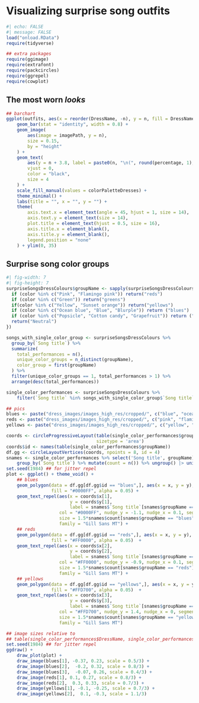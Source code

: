 # Visualizing surprise song outfits

```r
#| echo: FALSE
#| message: FALSE
load("onload.RData")
require(tidyverse)
```

```r
## extra packages
require(ggimage)
require(extrafont)
require(packcircles)
require(ggrepel)
require(cowplot)
```

## The most worn *looks* {.unnumbered}

```r
## barchart
ggplot(outfits, aes(x = reorder(DressName, -n), y = n, fill = DressName)) +
    geom_bar(stat = "identity", width = 0.8) +  
    geom_image(
        aes(image = imagePath, y = n),  
        size = 0.15,                    
        by = "height"                    
    ) +
    geom_text(
        aes(y = n + 3.8, label = paste0(n, "\n(", round(percentage, 1), "%)")),  
        vjust = 0,  
        color = "black",
        size = 4
    ) +
    scale_fill_manual(values = colorPaletteDresses) +
    theme_minimal() +
    labs(title = "", x = "", y = "") +
    theme(
        axis.text.x = element_text(angle = 45, hjust = 1, size = 14),
        axis.text.y = element_text(size = 14),
        plot.title = element_text(hjust = 0.5, size = 16),
        axis.title.x = element_blank(),
        axis.title.y = element_blank(),
        legend.position = "none"
    ) + ylim(0, 35)
```



## Surprise song color groups {.unnumbered}


```r
#| fig-width: 7
#| fig-height: 7
surpriseSongsDressColours$groupName <- sapply(surpriseSongsDressColours$DressName, function(color) {
  if (color %in% c("Pink", "Flamingo pink")) return("reds")
  if (color %in% c("Green")) return("greens")
  if(color %in% c("Yellow", "Sunset orange")) return("yellows")
  if (color %in% c("Ocean blue", "Blue", "Blurple")) return ("blues")
  if (color %in% c("Popsicle", "Cotton candy", "Grapefruit")) return ("colorful")
  return("Neutral")
})

songs_with_single_color_group <- surpriseSongsDressColours %>%
  group_by(`Song title`) %>%
  summarize(
    total_performances = n(),
    unique_color_groups = n_distinct(groupName),
    color_group = first(groupName) 
  ) %>%
  filter(unique_color_groups == 1, total_performances > 1) %>%
  arrange(desc(total_performances))

single_color_performances <- surpriseSongsDressColours %>%
    filter(`Song title` %in% songs_with_single_color_group$`Song title`)

## pics
blues <- paste("dress_images/images_high_res/cropped/", c("blue", "ocean_blue", "blurple"), ".jpg", sep = "")
reds <- paste("dress_images/images_high_res/cropped/", c("pink", "flamingo_pink"), ".jpg", sep = "")
yellows <- paste("dress_images/images_high_res/cropped/", c("yellow", "sunset_orange"), ".jpg", sep = "")

coords <- circleProgressiveLayout(table(single_color_performances$groupName),
                                  sizetype = 'area')
coords$id <- names(table(single_color_performances$groupName))
df.gg <- circleLayoutVertices(coords, npoints = 8, id = 4)
snames <- single_color_performances %>% select('Song title', groupName) %>%
    group_by(`Song title`) %>% mutate(count = n()) %>% ungroup() |> unique()
set.seed(1984) ## for jitter repel
plot <- ggplot() + theme_void() +
    ## blues
    geom_polygon(data = df.gg[df.gg$id == "blues",], aes(x = x, y = y),
                 fill = "#0000FF", alpha = 0.05) +
    geom_text_repel(aes(x = coords$x[1], 
                        y = coords$y[1], 
                        label = snames$`Song title`[snames$groupName == "blues"]),
                    col = "#0000FF", nudge_y = -1.1, nudge_x = 0.1, segment.color = NA,
                    size = 1.5*snames$count[snames$groupName == "blues"], box.padding = 0.1,
                    family = "Gill Sans MT") +
    ## reds
    geom_polygon(data = df.gg[df.gg$id == "reds",], aes(x = x, y = y),
                 fill = "#FF0000", alpha = 0.05)  +
    geom_text_repel(aes(x = coords$x[2], 
                        y = coords$y[2], 
                        label = snames$`Song title`[snames$groupName == "reds"]),
                    col = "#FF0000", nudge_y = -0.9, nudge_x = 0.1, segment.color = NA,
                    size = 1.5*snames$count[snames$groupName == "reds"], box.padding = 0.1,
                    family = "Gill Sans MT") +
    ## yellows
    geom_polygon(data = df.gg[df.gg$id == "yellows",], aes(x = x, y = y),
                 fill = "#FFD700", alpha = 0.05)  +
    geom_text_repel(aes(x = coords$x[3], 
                        y = coords$y[3], 
                        label = snames$`Song title`[snames$groupName == "yellows"]),
                    col = "#FFD700", nudge_y = 1.4, nudge_x = 0, segment.color = NA,
                    size = 1.5*snames$count[snames$groupName == "yellows"], box.padding = 0.1,
                    family = "Gill Sans MT")

## image sizes relative to
## table(single_color_performances$DressName, single_color_performances$groupName)
set.seed(1984) ## for jitter repel
ggdraw() +
    draw_plot(plot) +
    draw_image(blues[1], -0.37, 0.23, scale = 0.5/3) +
    draw_image(blues[2],  -0.2, 0.32, scale = 0.8/3) +
    draw_image(blues[3],  -0.07, 0.26, scale = 0.4/3) +
    draw_image(reds[1], 0.1, 0.27, scale = 0.8/3) +
    draw_image(reds[2],  0.3, 0.33, scale = 0.7/3) +
    draw_image(yellows[1], -0.1, -0.25, scale = 0.7/3) +
    draw_image(yellows[2],  0.1, -0.3, scale = 1.1/3) 
```